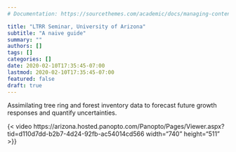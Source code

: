 ```yaml
---
# Documentation: https://sourcethemes.com/academic/docs/managing-content/

title: "LTRR Seminar, University of Arizona"
subtitle: "A naive guide"
summary: ""
authors: []
tags: []
categories: []
date: 2020-02-10T17:35:45-07:00
lastmod: 2020-02-10T17:35:45-07:00
featured: false
draft: true
---
```


Assimilating tree ring and forest inventory data to forecast future growth responses and quantify uncertainties.

{\< video https://arizona.hosted.panopto.com/Panopto/Pages/Viewer.aspx?tid=d110d7dd-b2b7-4d24-92fb-ac54014cd566 width="740" height="511" \>}}
